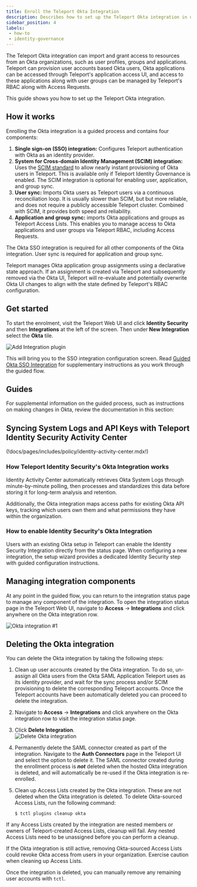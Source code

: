 ```yaml
---
title: Enroll the Teleport Okta Integration
description: Describes how to set up the Teleport Okta integration in order to grant Teleport users access to resources managed in Okta.
sidebar_position: 4
labels:
 - how-to
 - identity-governance
---
```


The Teleport Okta integration can import and grant access to resources from an
Okta organizations, such as user profiles, groups and applications. Teleport can
provision user accounts based Okta users, Okta applications can be accessed
through Teleport's application access UI, and access to these applications along
with user groups can be managed by Teleport's RBAC along with Access Requests.

This guide shows you how to set up the Teleport Okta integration.

## How it works

Enrolling the Okta integration is a guided process and contains four components:

1. **Single sign-on (SSO) integration:** Configures Teleport authentication with Okta as an
   identity provider.
2. **System for Cross-domain Identity Management (SCIM) integration:** Uses the
   [SCIM standard](https://developer.okta.com/docs/concepts/scim/) to
   allow nearly instant provisioning of Okta users in Teleport. This is
   available only if Teleport Identity Governance is enabled. The SCIM
   integration is optional for enabling user, application, and group sync.
3. **User sync:** Imports Okta users as Teleport users via a continuous
   reconciliation loop. It is usually slower than SCIM, but but more reliable,
   and does not require a publicly accessible Teleport cluster. Combined with
   SCIM, it provides both speed and reliability.
4. **Application and group sync:** imports Okta applications and groups as Teleport
   Access Lists. This enables you to manage access to Okta applications and user
   groups via Teleport RBAC, including Access Requests.

The Okta SSO integration is required for all other components of the Okta
integration. User sync is required for application and group sync.

Teleport manages Okta application group assignments using a declarative state
approach. If an assignment is created via Teleport and subsequently removed via
the Okta UI, Teleport will re-evaluate and potentially overwrite Okta UI changes
to align with the state defined by Teleport's RBAC configuration.

## Get started

To start the enrolment, visit the Teleport Web UI and click **Identity Security** and then
**Integrations** at the left of the screen. Then under **New Integration** select the **Okta** tile.

![Add Integration plugin](../../../img/enterprise/plugins/integration-plugin.png)

This will bring you to the SSO integration configuration screen. Read [Guided
Okta SSO Integration](./guided-sso.mdx) for supplementary instructions as you
work through the guided flow.

## Guides

For supplemental information on the guided process, such as instructions on
making changes in Okta, review the documentation in this section:

<DocCardList />

## Syncing System Logs and API Keys with Teleport Identity Security Activity Center

(!docs/pages/includes/policy/identity-activity-center.mdx!)

### How Teleport Identity Security's Okta Integration works

Identity Activity Center automatically retrieves Okta System Logs through
minute-by-minute polling, then processes and standardizes this data
before storing it for long-term analysis and retention.

Additionally, the Okta integration maps access paths for existing
Okta API keys, tracking which users own them and what permissions
they have within the organization.

### How to enable Identity Security's Okta Integration

Users with an existing Okta setup in Teleport can enable the Identity
Security Integration directly from the status page.
When configuring a new integration, the setup wizard provides a
dedicated Identity Security step with guided configuration instructions.

## Managing integration components

At any point in the guided flow, you can return to the integration status page
to manage any component of the integration. To open the integration status page
in the Teleport Web UI, navigate to **Access** -> **Integrations** and click
anywhere on the Okta integration row.

![Okta integration #1](../../../img/enterprise/plugins/okta/okta-status-page-1.png)

## Deleting the Okta integration

You can delete the Okta integration by taking the following steps:

1. Clean up user accounts created by the Okta integration. To do so, un-assign
   all Okta users from the Okta SAML Application Teleport uses as its identity
   provider, and wait for the sync process and/or SCIM provisioning to delete
   the corresponding Teleport accounts. Once the Teleport accounts have been
   automatically deleted you can proceed to delete the integration.

2. Navigate to **Access** -> **Integrations** and click anywhere on the Okta
   integration row to visit the integration status page.

3. Click **Delete Integration**.  
   ![Delete Okta integration](../../../img/enterprise/plugins/okta/okta-delete-integration.png)

4. Permanently delete the SAML connector created as part of the integration.
   Navigate to the **Auth Connectors** page in the Teleport UI and select the
   option to delete it. The SAML connector created during the enrollment process
   is ***not*** deleted when the hosted Okta integration is deleted, and will
   automatically be re-used if the Okta integration is re-enrolled.

5. Clean up Access Lists created by the Okta integration. These are not deleted
   when the Okta integration is deleted. To delete Okta-sourced Access Lists,
   run the following command:

   ```code
   $ tctl plugins cleanup okta

If any Access Lists created by the integration are nested members or owners
of Teleport-created Access Lists, cleanup will fail. Any nested Access Lists
need to be unassigned before you can perform a cleanup.

<Admonition type="warning">
If the Okta integration is still active, removing Okta-sourced Access Lists
could revoke Okta access from users in your organization. Exercise caution
when cleaning up Access Lists.
</Admonition>

Once the integration is deleted, you can manually remove any remaining user accounts with `tctl`.
